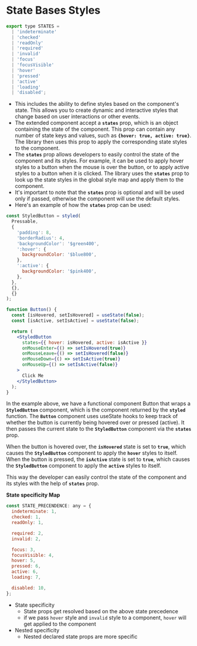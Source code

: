 
<Meta title="api/State Bases Styles" />

# State Bases Styles

```jsx
export type STATES =
  | 'indeterminate'
  | 'checked'
  | 'readOnly'
  | 'required'
  | 'invalid'
  | 'focus'
  | 'focusVisible'
  | 'hover'
  | 'pressed'
  | 'active'
  | 'loading'
  | 'disabled';
```

- This includes the ability to define styles based on the component's state. This allows you to create dynamic and interactive styles that change based on user interactions or other events.
- The extended component accept a **`states`** prop, which is an object containing the state of the component. This prop can contain any number of state keys and values, such as **`{hover: true, active: true}`**. The library then uses this prop to apply the corresponding state styles to the component.
- The **`states`** prop allows developers to easily control the state of the component and its styles. For example, it can be used to apply hover styles to a button when the mouse is over the button, or to apply active styles to a button when it is clicked. The library uses the **`states`** prop to look up the state styles in the global style map and apply them to the component.
- It's important to note that the **`states`** prop is optional and will be used only if passed, otherwise the component will use the default styles.
- Here's an example of how the **`states`** prop can be used:

```jsx
const StyledButton = styled(
  Pressable,
  {
    'padding': 8,
    'borderRadius': 4,
    'backgroundColor': '$green400',
    ':hover': {
      backgroundColor: '$blue800',
    },
    ':active': {
      backgroundColor: '$pink400',
    },
  },
  {},
  {}
);

function Button() {
  const [isHovered, setIsHovered] = useState(false);
  const [isActive, setIsActive] = useState(false);

  return (
    <StyledButton
      states={{ hover: isHovered, active: isActive }}
      onMouseEnter={() => setIsHovered(true)}
      onMouseLeave={() => setIsHovered(false)}
      onMouseDown={() => setIsActive(true)}
      onMouseUp={() => setIsActive(false)}
    >
      Click Me
    </StyledButton>
  );
}
```

In the example above, we have a functional component Button that wraps a **`StyledButton`** component, which is the component returned by the **`styled`** function. The **`Button`** component uses useState hooks to keep track of whether the button is currently being hovered over or pressed (active). It then passes the current state to the **`StyledButton`** component via the **`states`** prop.

When the button is hovered over, the **`isHovered`** state is set to **`true`**, which causes the **`StyledButton`** component to apply the **`hover`** styles to itself. When the button is pressed, the **`isActive`** state is set to **`true`**, which causes the **`StyledButton`** component to apply the **`active`** styles to itself.

This way the developer can easily control the state of the component and its styles with the help of **`states`** prop.

**State specificity Map**

```jsx
const STATE_PRECENDENCE: any = {
  indeterminate: 1,
  checked: 1,
  readOnly: 1,

  required: 2,
  invalid: 2,

  focus: 3,
  focusVisible: 4,
  hover: 5,
  pressed: 6,
  active: 6,
  loading: 7,

  disabled: 10,
};
```

- State specificity
  - State props get resolved based on the above state precedence
  - if we pass `hover` style and `invalid` style to a component, `hover` will get applied to the component
- Nested specificity
  - Nested declared state props are more specific
